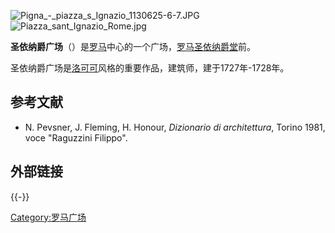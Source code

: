 [[File:Pigna_-_piazza_s_Ignazio_1130625-6-7.JPG|thumb]]
[[File:Piazza_sant_Ignazio_Rome.jpg|thumb]]

'''圣依纳爵广场'''（{{lang-it|Piazza di Sant'Ignazio}}）是[[罗马|罗马]]中心的一个广场，[[罗马圣依纳爵堂|罗马圣依纳爵堂]]前。

圣依纳爵广场是[[洛可可|洛可可]]风格的重要作品，建筑师{{link-it|拉古奇尼|Filippo Raguzzini}}，建于1727年-1728年。

== 参考文献 ==
{{Reflist}}
* N. Pevsner, J. Fleming, H. Honour, ''Dizionario di architettura'', Torino 1981, voce "Raguzzini Filippo".

== 外部链接 ==
{{Commons|Category:Piazza sant'Ignazio (Rome)}}

{{-}}
{{罗马地标}}

[[Category:罗马广场|Category:罗马广场]]